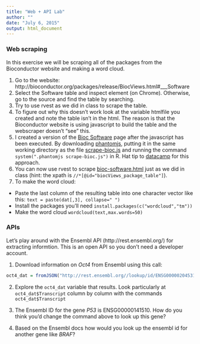 ```yaml
---
title: "Web + API Lab"
author: ""
date: "July 6, 2015"
output: html_document
---
```


### Web scraping

In this exercise we will be scraping all of the packages from the Bioconductor website and making a word cloud. 

1. Go to the website: http://bioconductor.org/packages/release/BiocViews.html#___Software
2. Select the Software table and inspect element (on Chrome). Otherwise, go to the source and find the table by searching. 
3. Try to use rvest as we did in class to scrape the table. 
4. To figure out why this doesn't work look at the variable htmlfile you created and note the table isn't in the html. The reason is that the Bioconductor website is using javascript to build the table and the webscraper doesn't "see" this. 
5. I created a version of the [Bioc Software](bioc-software.html) page after the javascript has been executed. By downloading [phantomjs](http://phantomjs.org/download.html), putting it in the same working directory as the file [scrape-bioc.js](https://github.com/SISBID/Module1/blob/gh-pages/labs/scrape-bioc.js) and running the command `system(".phantomjs scrape-bioc.js")` in R. Hat tip to [datacamp](http://blog.datacamp.com/scraping-javascript-generated-data-with-r/) for this approach. 
6. You can now use rvest to scrape [bioc-software.html](https://github.com/SISBID/Module1/blob/gh-pages/labs/bioc-software.html) just as we did in class (hint: the xpath is `//*[@id="biocViews_package_table"]`). 
7. To make the word cloud: 
  - Paste the last column of the resulting table into one character vector like this: `text = paste(dat[,3], collapse=" ")`
  - Install the packages you'll need `install.packages(c("wordcloud","tm"))`
  - Make the word cloud `wordcloud(text,max.words=50)`


### APIs

Let's play around with the Ensembl API (http://rest.ensembl.org/) for extracting informtion. This is an open API so you don't need a developer account. 

1. Download information on _Oct4_ from Ensembl using this call:
```r
oct4_dat = fromJSON("http://rest.ensembl.org//lookup/id/ENSG00000204531?content-type=application/json;expand=1")
```

2. Explore the `oct4_dat` variable that results. Look particularly at `oct4_dat$Transcript` column by column with the commands `oct4_dat$Transcript`

4. The Ensembl ID for the gene _P53_ is ENSG00000141510. How do you think you'd change the command above to look up this gene?

5. Based on the Ensembl docs how would you look up the ensembl id for another gene like _BRAF_? 